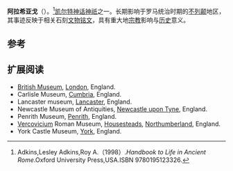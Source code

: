 {{expand|time=2013-10-18T03:36:29+00:00}}
{{refimprove|time=2013-10-18T03:36:29+00:00}}
{{Infobox deity|type=irish

|god_of=胜利女神}}
'''阿拉希亚戈'''（{{lang-en|Alaisiagae}}）。<ref>Adkins,Lesley Adkins,Roy A.（1998）.''Handbook to Life in Ancient Rome''.Oxford University Press,USA.ISBN 9780195123326.</ref>[[凯尔特神话|凯尔特神话]][[神祇|神祇]]之一。长期影响于罗马统治时期的[[不列颠|不列颠]]地区，其事迹反映于相关石刻[[文物|文物]][[铭文|铭文]]，具有重大地[[宗教|宗教]]影响与[[历史|历史]]意义。

== 参考 ==
{{reflist}}

==扩展阅读==
*[[British_Museum|British Museum]], [[London|London]], England.
*Carlisle Museum, [[Cumbria|Cumbria]], England.
*Lancaster museum, [[Lancaster,_England|Lancaster]], England.
*Newcastle Museum of Antiquities, [[Newcastle_upon_Tyne|Newcastle upon Tyne]], England.
*Penrith Museum, [[Penrith,_Cumbria|Penrith]], England.
*[[Vercovicium|Vercovicium]] Roman Museum, [[Housesteads|Housesteads]], [[Northumberland|Northumberland]], England.
*York Castle Museum, [[York|York]], England.
{{Gaulish-Brythonic mythology}}